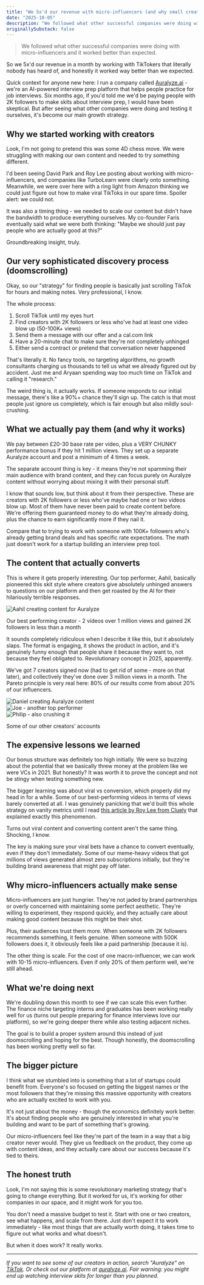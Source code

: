 ```yaml
---
title: "We 5x'd our revenue with micro-influencers (and why small creators are underrated)"
date: "2025-10-05"
description: "We followed what other successful companies were doing with micro-influencers and it worked better than expected."
originallySubstack: false
---
```


> We followed what other successful companies were doing with micro-influencers and it worked better than expected.

So we 5x'd our revenue in a month by working with TikTokers that literally nobody has heard of, and honestly it worked way better than we expected.

Quick context for anyone new here: I run a company called [Auralyze.ai](https://www.auralyze.ai) - we're an AI-powered interview prep platform that helps people practice for job interviews. Six months ago, if you'd told me we'd be paying people with 2K followers to make skits about interview prep, I would have been skeptical. But after seeing what other companies were doing and testing it ourselves, it's become our main growth strategy.

## Why we started working with creators

Look, I'm not going to pretend this was some 4D chess move. We were struggling with making our own content and needed to try something different.

I'd been seeing David Park and Roy Lee posting about working with micro-influencers, and companies like TurboLearn were clearly onto something. Meanwhile, we were over here with a ring light from Amazon thinking we could just figure out how to make viral TikToks in our spare time. Spoiler alert: we could not.

It was also a timing thing - we needed to scale our content but didn't have the bandwidth to produce everything ourselves. My co-founder Faris eventually said what we were both thinking: "Maybe we should just pay people who are actually good at this?"

Groundbreaking insight, truly.

## Our very sophisticated discovery process (doomscrolling)

Okay, so our "strategy" for finding people is basically just scrolling TikTok for hours and making notes. Very professional, I know.

The whole process:
1. Scroll TikTok until my eyes hurt
2. Find creators with 2K followers or less who've had at least one video blow up (50-100K+ views)
3. Send them a message with our offer and a cal.com link
4. Have a 20-minute chat to make sure they're not completely unhinged
5. Either send a contract or pretend that conversation never happened

That's literally it. No fancy tools, no targeting algorithms, no growth consultants charging us thousands to tell us what we already figured out by accident. Just me and Aryaan spending way too much time on TikTok and calling it "research."

The weird thing is, it actually works. If someone responds to our initial message, there's like a 90%+ chance they'll sign up. The catch is that most people just ignore us completely, which is fair enough but also mildly soul-crushing.

## What we actually pay them (and why it works)

We pay between £20-30 base rate per video, plus a VERY CHUNKY performance bonus if they hit 1 million views. They set up a separate Auralyze account and post a minimum of 4 times a week.

The separate account thing is key - it means they're not spamming their main audience with brand content, and they can focus purely on Auralyze content without worrying about mixing it with their personal stuff.

I know that sounds low, but think about it from their perspective. These are creators with 2K followers or less who've maybe had one or two videos blow up. Most of them have never been paid to create content before. We're offering them guaranteed money to do what they're already doing, plus the chance to earn significantly more if they nail it.

Compare that to trying to work with someone with 100K+ followers who's already getting brand deals and has specific rate expectations. The math just doesn't work for a startup building an interview prep tool.

## The content that actually converts

This is where it gets properly interesting. Our top performer, Aahil, basically pioneered this skit style where creators give absolutely unhinged answers to questions on our platform and then get roasted by the AI for their hilariously terrible responses.

<div className="my-8 text-center">
  <img src="/images/downloads/aahil-auralyze.jpg" alt="Aahil creating content for Auralyze" width={400} className="rounded-lg mx-auto" />
  <p className="text-sm text-gray-600 mt-2 italic">Our best performing creator - 2 videos over 1 million views and gained 2K followers in less than a month</p>
</div>

It sounds completely ridiculous when I describe it like this, but it absolutely slaps. The format is engaging, it shows the product in action, and it's genuinely funny enough that people share it because they want to, not because they feel obligated to. Revolutionary concept in 2025, apparently.

We've got 7 creators signed now (had to get rid of some - more on that later), and collectively they've done over 3 million views in a month. The Pareto principle is very real here: 80% of our results come from about 20% of our influencers.

<div className="my-8">
  <div className="flex flex-wrap justify-center gap-4">
    <div className="text-center">
      <img src="/images/downloads/daniel-auralyze.jpg" alt="Daniel creating Auralyze content" width={250} className="rounded-lg" />
    </div>
    <div className="text-center">
      <img src="/images/downloads/joe-circled.jpg" alt="Joe - another top performer" width={250} className="rounded-lg" />
    </div>
    <div className="text-center">
      <img src="/images/downloads/philip-circled.jpg" alt="Philip - also crushing it" width={250} className="rounded-lg" />
    </div>
  </div>
  <p className="text-sm text-gray-600 mt-4 text-center italic">Some of our other creators' accounts</p>
</div>

## The expensive lessons we learned

Our bonus structure was definitely too high initially. We were so buzzing about the potential that we basically threw money at the problem like we were VCs in 2021. But honestly? It was worth it to prove the concept and not be stingy when testing something new.

The bigger learning was about viral vs conversion, which properly did my head in for a while. Some of our best-performing videos in terms of views barely converted at all. I was genuinely panicking that we'd built this whole strategy on vanity metrics until I read [this article by Roy Lee from Cluely](https://cluely.com/blog/virality) that explained exactly this phenomenon.

Turns out viral content and converting content aren't the same thing. Shocking, I know.

The key is making sure your viral bets have a chance to convert eventually, even if they don't immediately. Some of our meme-heavy videos that got millions of views generated almost zero subscriptions initially, but they're building brand awareness that might pay off later.

## Why micro-influencers actually make sense

Micro-influencers are just hungrier. They're not jaded by brand partnerships or overly concerned with maintaining some perfect aesthetic. They're willing to experiment, they respond quickly, and they actually care about making good content because this might be their shot.

Plus, their audiences trust them more. When someone with 2K followers recommends something, it feels genuine. When someone with 500K followers does it, it obviously feels like a paid partnership (because it is).

The other thing is scale. For the cost of one macro-influencer, we can work with 10-15 micro-influencers. Even if only 20% of them perform well, we're still ahead.

## What we're doing next

We're doubling down this month to see if we can scale this even further. The finance niche targeting interns and graduates has been working really well for us (turns out people preparing for finance interviews love our platform), so we're going deeper there while also testing adjacent niches.

The goal is to build a proper system around this instead of just doomscrolling and hoping for the best. Though honestly, the doomscrolling has been working pretty well so far.

## The bigger picture

I think what we stumbled into is something that a lot of startups could benefit from. Everyone's so focused on getting the biggest names or the most followers that they're missing this massive opportunity with creators who are actually excited to work with you.

It's not just about the money - though the economics definitely work better. It's about finding people who are genuinely interested in what you're building and want to be part of something that's growing.

Our micro-influencers feel like they're part of the team in a way that a big creator never would. They give us feedback on the product, they come up with content ideas, and they actually care about our success because it's tied to theirs.

## The honest truth

Look, I'm not saying this is some revolutionary marketing strategy that's going to change everything. But it worked for us, it's working for other companies in our space, and it might work for you too.

You don't need a massive budget to test it. Start with one or two creators, see what happens, and scale from there. Just don't expect it to work immediately - like most things that are actually worth doing, it takes time to figure out what works and what doesn't.

But when it does work? It really works.

---

*If you want to see some of our creators in action, search "Auralyze" on [TikTok](https://www.tiktok.com/@auralyze.ai). Or check out our platform at [auralyze.ai](https://www.auralyze.ai). Fair warning: you might end up watching interview skits for longer than you planned.*
